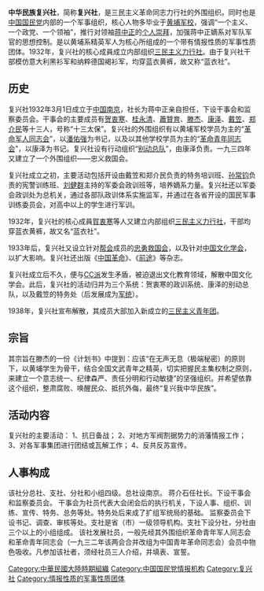 {{unreferenced|time=2011-03-23T17:27:53+00:00}}
{{not|蓝衣社}}
'''中华民族复兴社'''，简称'''复兴社'''，是三民主义革命同志力行社的外围组织。同时也是[[中国国民党|中国国民党]]内部的一个军事组织，核心人物多毕业于[[黄埔军校|黄埔军校]]，强调“一个主义、一个政党、一个领袖”，推行对领袖[[蒋中正|蒋中正]]的[[个人崇拜|个人崇拜]]，加强蒋中正嫡系对军队军官的思想控制。是以黄埔系精英军人为核心所组成的一个带有情报性质的军事性质团体。1932年，复兴社的核心成員成立内部组织[[三民主义力行社|三民主义力行社]]。由于复兴社干部模仿意大利黑衫军和纳粹德国褐衫军，均穿蓝衣黄裤，故又称“蓝衣社”。

==历史==
复兴社1932年3月1日成立于[[中華民國大陸時期|中国]][[南京市_(中華民國)|南京]]，社长为蒋中正亲自担任，下设干事会和监察委员会。干事会的主要成员有[[贺衷寒|贺衷寒]]、[[桂永清|桂永清]]、[[蕭贊育|蕭贊育]]、[[滕杰|滕杰]]、[[康泽|康泽]]、[[戴笠|戴笠]]、[[郑介民|郑介民]]等十三人，号称“十三太保”。复兴社的外围组织有以黄埔军校学员为主的“[[革命军人同志会|革命军人同志会]]”，以[[潘佑强|潘佑强]]为书记，以及以其他学校学员为主的“[[革命青年同志会|革命青年同志会]]”，以康泽为书记。复兴社设有行动组织“[[别动总队|别动总队]]”，由康泽负责。一九三四年又建立了一个外围组织——忠义救国会。

复兴社成立之初，主要活动包括开设由戴笠和郑介民负责的特务培训班、[[孙常钧|孙常钧]]负责的宪警训练班、[[刘健群|刘健群]]主持的军委会政训班等，培养嫡系力量。复兴社还以军委会政训处为总机关，通过各部队政训体系实施监军，并通过在各省开设的国民军事训练委员会，对高中以上的学生进行军训。

1932年，复兴社的核心成員[[賀衷寒|賀衷寒]]等人又建立内部组织[[三民主义力行社|三民主义力行社]]，干部均穿蓝衣黄裤，故又名“蓝衣社”。

1933年后，复兴社又设立针对[[帮会|帮会]]成员的[[忠勇救国会|忠勇救国会]]，以及针对[[中国文化学会|中国文化学会]]，以扩大影响。复兴社还出版《[[中国革命|中国革命]]》、《[[前途|前途]]》等杂志。

复兴社成立后不久，便与[[CC派|CC派]]发生矛盾，被迫退出文化教育领域，解散中国文化学会。此后，复兴社的活动归并为三个系统：贺衷寒的政训系统、康泽的别动总队，以及戴笠的特务处（后发展成为[[军统|军统]]）。

1938年，复兴社宣布解散，其成员大部加入新成立的[[三民主义青年团|三民主义青年团]]。

==宗旨==
其宗旨在滕杰的一份《计划书》中提到：应该“在无声无息（极端秘密）的原则下，以黄埔学生为骨干，结合全国文武青年之精英，切实把握民主集权制之原则，来建立一个意志统一、纪律森严、责任分明和行动敏捷”的坚强组织。并希望依靠这个组织，整肃腐败、唤醒民众、抵抗外侮，最终“复兴我中华民族”。

==活动内容==
复兴社的主要活动：
1、抗日备战；
2、对地方军阀割据势力的消藩情报工作；
3、对各军事集团进行团结或瓦解工作；
4、反共反苏宣传。

==人事构成==
该社分总社、支社、分社和小组四级。总社设南京。
蒋介石任社长。下设干事会和监察委员会。
干事会为社员代表大会闭会后的执行机关，下设人事、组织、训练、宣传、特务、总务等处。特务处后来成了扩组军统局的基础。
监察委员会下设书记、调查、审核等处。支社是省（市）一级领导机构。支社下设分社，分社由三个以上的小组组成。
该社发展社员，一般先经其外围组织革命青年军人同志会和革命青年同志会（一九三二年该两会合并改组为中国青年革命同志会）会员中物色吸收。凡参加该社者，须经社员三人介绍，并填表、宣誓。


{{國民黨派系}}

[[Category:中華民國大陸時期組織|Category:中華民國大陸時期組織]]
[[Category:中国国民党情报机构|Category:中国国民党情报机构]]
[[Category:复兴社|Category:复兴社]]
[[Category:情报性质的军事性质团体|Category:情报性质的军事性质团体]]